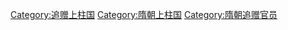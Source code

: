 [[Category:追赠上柱国|Category:追赠上柱国]]
[[Category:隋朝上柱国|Category:隋朝上柱国]]
[[Category:隋朝追赠官员|Category:隋朝追赠官员]]